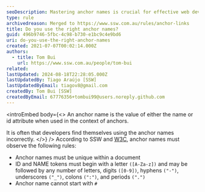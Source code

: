 ```yaml
---
seoDescription: Mastering anchor names is crucial for effective web development. Follow W3C guidelines and ensure unique, letter-started, and correctly formatted anchor names to avoid common mistakes.
type: rule
archivedreason: Merged to https://www.ssw.com.au/rules/anchor-links
title: Do you use the right anchor names?
guid: 496b9746-5fbc-4c98-b730-e1bc9c4e9bd6
uri: do-you-use-the-right-anchor-names
created: 2021-07-07T00:02:14.000Z
authors:
  - title: Tom Bui
    url: https://www.ssw.com.au/people/tom-bui
related:
lastUpdated: 2024-08-18T22:28:05.000Z
lastUpdatedBy: Tiago Araújo [SSW]
lastUpdatedByEmail: tiagov8@gmail.com
createdBy: Tom Bui [SSW]
createdByEmail: 67776356+tombui99@users.noreply.github.com
---
```


<introEmbed
  body={<>
An anchor name is the value of either the name or id attribute when used in the context of anchors.

It is often that developers find themselves using the anchor names incorrectly.
  </>}
/>
According to SSW and [W3C](https://www.w3.org/TR/REC-html40/struct/links.html), anchor names must observe the following rules:

* Anchor names must be unique within a document
* ID and NAME tokens must begin with a letter `([A-Za-z])` and may be followed by any number of letters, digits `([0-9])`, hyphens `("-")`, underscores `("_")`, colons `(":")`, and periods `(".")`
* Anchor name cannot start with `#`
